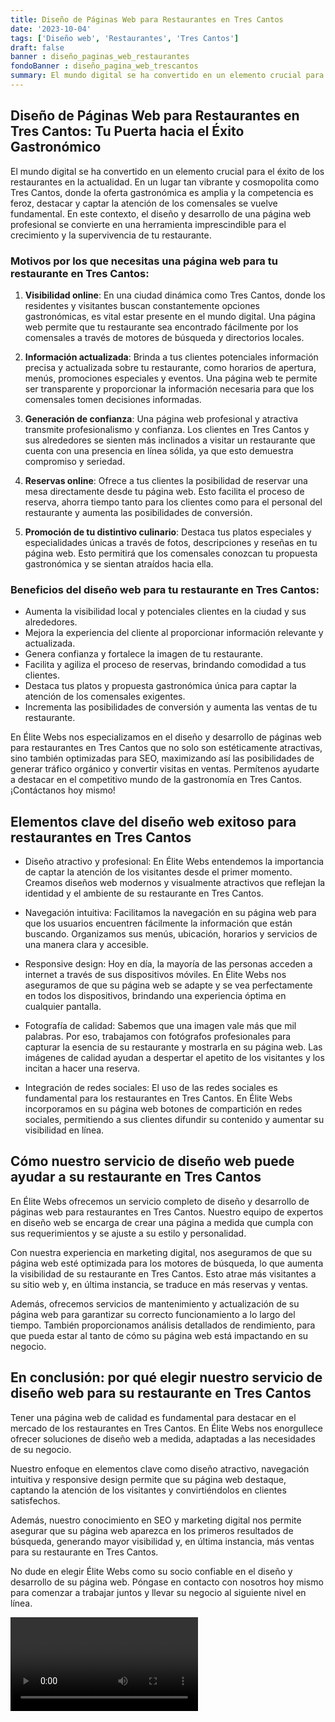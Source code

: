 ```yaml
---
title: Diseño de Páginas Web para Restaurantes en Tres Cantos
date: '2023-10-04'
tags: ['Diseño web', 'Restaurantes', 'Tres Cantos']
draft: false
banner : diseño_paginas_web_restaurantes
fondoBanner : diseño_pagina_web_trescantos
summary: El mundo digital se ha convertido en un elemento crucial para el éxito de los restaurantes en la actualidad. En un lugar tan vibrante y cosmopolita como Tres Cantos, donde la oferta gastronómica es amplia y la competencia es feroz, destacar y captar la atención de los comensales se vuelve fundamental. En este contexto, el diseño y desarrollo de una página web profesional se convierte en una herramienta imprescindible para el crecimiento y la supervivencia de tu restaurante.
---
```


## Diseño de Páginas Web para Restaurantes en Tres Cantos: Tu Puerta hacia el Éxito Gastronómico

El mundo digital se ha convertido en un elemento crucial para el éxito de los restaurantes en la actualidad. En un lugar tan vibrante y cosmopolita como Tres Cantos, donde la oferta gastronómica es amplia y la competencia es feroz, destacar y captar la atención de los comensales se vuelve fundamental. En este contexto, el diseño y desarrollo de una página web profesional se convierte en una herramienta imprescindible para el crecimiento y la supervivencia de tu restaurante.

### Motivos por los que necesitas una página web para tu restaurante en Tres Cantos:

1. **Visibilidad online**: En una ciudad dinámica como Tres Cantos, donde los residentes y visitantes buscan constantemente opciones gastronómicas, es vital estar presente en el mundo digital. Una página web permite que tu restaurante sea encontrado fácilmente por los comensales a través de motores de búsqueda y directorios locales.

2. **Información actualizada**: Brinda a tus clientes potenciales información precisa y actualizada sobre tu restaurante, como horarios de apertura, menús, promociones especiales y eventos. Una página web te permite ser transparente y proporcionar la información necesaria para que los comensales tomen decisiones informadas.

3. **Generación de confianza**: Una página web profesional y atractiva transmite profesionalismo y confianza. Los clientes en Tres Cantos y sus alrededores se sienten más inclinados a visitar un restaurante que cuenta con una presencia en línea sólida, ya que esto demuestra compromiso y seriedad.

4. **Reservas online**: Ofrece a tus clientes la posibilidad de reservar una mesa directamente desde tu página web. Esto facilita el proceso de reserva, ahorra tiempo tanto para los clientes como para el personal del restaurante y aumenta las posibilidades de conversión.

5. **Promoción de tu distintivo culinario**: Destaca tus platos especiales y especialidades únicas a través de fotos, descripciones y reseñas en tu página web. Esto permitirá que los comensales conozcan tu propuesta gastronómica y se sientan atraídos hacia ella.

### Beneficios del diseño web para tu restaurante en Tres Cantos:

- Aumenta la visibilidad local y potenciales clientes en la ciudad y sus alrededores.
- Mejora la experiencia del cliente al proporcionar información relevante y actualizada.
- Genera confianza y fortalece la imagen de tu restaurante.
- Facilita y agiliza el proceso de reservas, brindando comodidad a tus clientes.
- Destaca tus platos y propuesta gastronómica única para captar la atención de los comensales exigentes.
- Incrementa las posibilidades de conversión y aumenta las ventas de tu restaurante.

En Élite Webs nos especializamos en el diseño y desarrollo de páginas web para restaurantes en Tres Cantos que no solo son estéticamente atractivas, sino también optimizadas para SEO, maximizando así las posibilidades de generar tráfico orgánico y convertir visitas en ventas. Permítenos ayudarte a destacar en el competitivo mundo de la gastronomía en Tres Cantos. ¡Contáctanos hoy mismo!

<GifSeo />

<Cta />

## Elementos clave del diseño web exitoso para restaurantes en Tres Cantos

- Diseño atractivo y profesional: En Élite Webs entendemos la importancia de captar la atención de los visitantes desde el primer momento. Creamos diseños web modernos y visualmente atractivos que reflejan la identidad y el ambiente de su restaurante en Tres Cantos.

- Navegación intuitiva: Facilitamos la navegación en su página web para que los usuarios encuentren fácilmente la información que están buscando. Organizamos sus menús, ubicación, horarios y servicios de una manera clara y accesible.

- Responsive design: Hoy en día, la mayoría de las personas acceden a internet a través de sus dispositivos móviles. En Élite Webs nos aseguramos de que su página web se adapte y se vea perfectamente en todos los dispositivos, brindando una experiencia óptima en cualquier pantalla.

- Fotografía de calidad: Sabemos que una imagen vale más que mil palabras. Por eso, trabajamos con fotógrafos profesionales para capturar la esencia de su restaurante y mostrarla en su página web. Las imágenes de calidad ayudan a despertar el apetito de los visitantes y los incitan a hacer una reserva.

- Integración de redes sociales: El uso de las redes sociales es fundamental para los restaurantes en Tres Cantos. En Élite Webs incorporamos en su página web botones de compartición en redes sociales, permitiendo a sus clientes difundir su contenido y aumentar su visibilidad en línea.

## Cómo nuestro servicio de diseño web puede ayudar a su restaurante en Tres Cantos

En Élite Webs ofrecemos un servicio completo de diseño y desarrollo de páginas web para restaurantes en Tres Cantos. Nuestro equipo de expertos en diseño web se encarga de crear una página a medida que cumpla con sus requerimientos y se ajuste a su estilo y personalidad.

Con nuestra experiencia en marketing digital, nos aseguramos de que su página web esté optimizada para los motores de búsqueda, lo que aumenta la visibilidad de su restaurante en Tres Cantos. Esto atrae más visitantes a su sitio web y, en última instancia, se traduce en más reservas y ventas.

Además, ofrecemos servicios de mantenimiento y actualización de su página web para garantizar su correcto funcionamiento a lo largo del tiempo. También proporcionamos análisis detallados de rendimiento, para que pueda estar al tanto de cómo su página web está impactando en su negocio.

## En conclusión: por qué elegir nuestro servicio de diseño web para su restaurante en Tres Cantos

Tener una página web de calidad es fundamental para destacar en el mercado de los restaurantes en Tres Cantos. En Élite Webs nos enorgullece ofrecer soluciones de diseño web a medida, adaptadas a las necesidades de su negocio.

Nuestro enfoque en elementos clave como diseño atractivo, navegación intuitiva y responsive design permite que su página web destaque, captando la atención de los visitantes y convirtiéndolos en clientes satisfechos.

Además, nuestro conocimiento en SEO y marketing digital nos permite asegurar que su página web aparezca en los primeros resultados de búsqueda, generando mayor visibilidad y, en última instancia, más ventas para su restaurante en Tres Cantos.

No dude en elegir Élite Webs como su socio confiable en el diseño y desarrollo de su página web. Póngase en contacto con nosotros hoy mismo para comenzar a trabajar juntos y llevar su negocio al siguiente nivel en línea.

<Video />

<CtaBot job='Restaurantes' city='Tres Cantos'/>

<Gmaps query='Tres Cantos+españa+maps' />